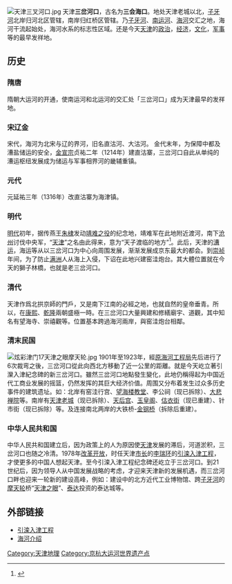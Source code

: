 [[File:天津三叉河口.jpg|right]]
天津'''三岔河口'''，古名为'''三会海口'''。地处天津老城以北，[[子牙河|子牙河]]北岸归河北区管辖，南岸归红桥区管辖。乃[[子牙河|子牙河]]、[[南运河|南运河]]、[[海河|海河]]交汇之地，海河干流起始处，海河水系的标志性区域。还是今天[[天津|天津]]的[[政治|政治]]，[[经济|经济]]，[[文化|文化]]，[[军事|军事]]等的最早发祥地。

== 历史 ==
===隋唐===
隋朝大运河的开通，使南运河和北运河的交汇处「三岔河口」成为天津最早的发祥地。
===宋辽金===
宋代，海河为北宋与辽的界河，旧名直沽河、大沽河。
金代末年，为保障中都及漕盐储运的安全，[[金宣宗|金宣宗]]贞祐二年（1214年）建直沽寨，三岔河口自此从单纯的漕运枢纽发展成为储运与军事相界河的畿辅重镇。

===元代===
元延祐三年（1316年）改直沽寨为海津镇。
=== 明代 ===
[[明代|明代]]初年，据传燕王[[朱棣|朱棣]]发动[[靖难之役|靖难之役]]的纪念地，靖难军在此地附近渡河，南下[[沧州|沧州]]讨伐中央军，“[[天津|天津]]”之名由此得来，意为“天子渡临的地方”<ref>{{cite news |url=https://www.setn.com/m/news.aspx?NewsID=1093183 |title=朱棣起兵路過一小鎮！改個霸氣名字　今成國際都市無人不曉 |publisher=三立新聞網 |date=2022-03-31 |access-date=2022-04-13 |language=zh-hant}}</ref>。此后，天津的[[漕运|漕运]]，海运等从以三岔河口为中心向周围发展，渐渐发展成京东最大的都会。到[[崇祯|崇祯]]年间，为了防止[[满洲|满洲]]人从海上入侵，下诏在此地兴建窑洼炮台。其大體位置就在今天的獅子林橋，也就是老三岔河口。

=== 清代 ===
天津作爲北拱京師的門戶，又是南下江南的必經之地，也就自然的皇帝垂青。所以，在[[康熙|康熙]]、[[乾隆|乾隆]]兩朝盛極一時。在三岔河口大量興建和修繕廟宇、道觀，其中知名有望海寺、崇禧觀等。位置基本跨過海河兩岸，與窑洼炮台相鄰。

=== 清末民国 ===
[[File:炫彩津门17天津之眼摩天轮.jpg|right]]
1901年至1923年，經[[原海河工程局|原海河工程局]]先后进行了6次裁弯之後，三岔河口從此向西北方移動了近一公里的距離。就是今天屹立著引灤入津紀念碑的新三岔河口。雖然三岔河口地點發生變化，此地仍稱得起为中国近代工商业发展的摇篮，仍然发挥的其巨大经济价值。周围又分布着发生过众多历史事件的建筑遗址。如：北岸有窑洼行宫、[[望海楼教堂|望海楼教堂]]、李公祠（现已拆除）、[[大悲禅院|大悲禅院]]等。南岸有[[天津老城|天津老城]]（现已拆除）、[[天后宫|天后宫]]、[[玉皇阁|玉皇阁]]、[[估衣街|估衣街]]（现已重建）、针市街（现已拆除）等。及连接南北两岸的大铁桥-[[金钢桥|金钢桥]]（拆除后重建）。

=== 中华人民共和国 ===
中华人民共和国建立后，因为政策上的人为原因使[[天津|天津]]发展的滞后，河道淤积，三岔河口也随之冷清。1978年[[改革开放|改革开放]]，时任天津[[市长|市长]]的[[李瑞环|李瑞环]]的[[引滦入津工程|引滦入津工程]]，才使更多的中国人想起天津。至今引滦入津工程纪念碑还屹立于三岔河口。到21世纪后，因为领导人从中国发展战略的考虑，才迎来天津新的发展机遇，而三岔河口畔也迎来一轮新的建设高峰，例如：建设中的北方近代工业博物馆、跨[[子牙河|子牙河]]的[[摩天轮|摩天轮]]桥“[[天津之眼|天津之眼]]”、[[泰达|泰达]]投资的泰达城等。

== 外部链接 ==
*[https://web.archive.org/web/20050416073232/http://www.tjwcb.gov.cn/slzl/ylrj.htm 引滦入津工程]
*[http://www.tj.xinhuanet.com/ztbd/shengtai/end001.htm 海河介绍]{{Wayback|url=http://www.tj.xinhuanet.com/ztbd/shengtai/end001.htm |date=20060829231701 }}

{{历代天津之景}}
{{大运河世界文化遗产}}
{{老天津卫}}

[[Category:天津地理|Category:天津地理]]
[[Category:京杭大运河世界遗产点|Category:京杭大运河世界遗产点]]